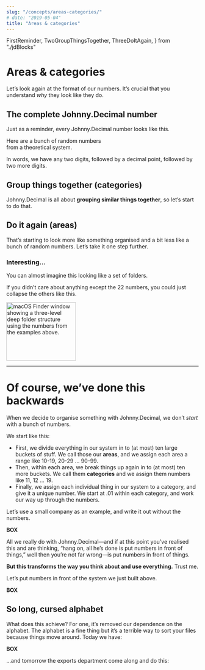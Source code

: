 ```yaml
---
slug: "/concepts/areas-categories/"
# date: "2019-05-04"
title: "Areas & categories"
---
```


  FirstReminder,
  TwoGroupThingsTogether,
  ThreeDoItAgain,
} from "./jdBlocks"

# Areas & categories

Let’s look again at the format of our numbers. It’s crucial that you understand _why_ they look like they do.

## The complete Johnny.Decimal number

Just as a reminder, every Johnny.Decimal number looks like this.

<div className="flex mb-4 ml-4 mr-6">
  <FirstReminder />
  <div className="hidden sm:block ml-4 max-w-xs text-sm italic">
    Here are a bunch of random numbers
    <br />
    from a theoretical system.
  </div>
</div>

In words, we have any two digits, followed by a decimal point, followed by two more digits.

## Group things together (categories)

Johnny.Decimal is all about **grouping similar things together**, so let’s start to do that.

<div className="flex mb-4 ml-4 mr-6">
  <TwoGroupThingsTogether />
</div>

## Do it again (areas)

That’s starting to look more like something organised and a bit less like a bunch of random numbers. Let’s take it one step further.

<div className="flex mb-4 ml-4 mr-6">
  <ThreeDoItAgain />
</div>

### Interesting...

<div className="flex flex-col md:flex-row mr-6 mb-6">
  <div className="">
    <p>You can almost imagine this looking like a set of folders.</p>
    <p>
      If you didn’t care about anything except the 22 numbers, you could just
      collapse the others like this.
    </p>
  </div>
  <div className="ml-4 flex-shrink-0">
    <img
      src={Finder_randomNumbers_category22Expanded}
      alt="macOS Finder window showing a three-level deep folder structure using the numbers from the examples above."
      className="screenshot"
      width="182"
      height="153"
    />
  </div>
</div>

---

# Of course, we’ve done this backwards

When we decide to organise something with Johnny.Decimal, we don’t _start_ with a bunch of numbers.

We start like this:

- First, we divide everything in our system in to (at most) ten large buckets of stuff. We call those our **areas**, and we assign each area a range like <span className="jd-inline">10-19</span>, <span className="jd-inline">20-29</span> … <span className="jd-inline">90-99</span>.
- Then, within each area, we break things up again in to (at most) ten more buckets. We call them **categories** and we assign them numbers like <span className="jd-inline">11</span>, <span className="jd-inline">12</span> … <span className="jd-inline">19</span>.
- Finally, we assign each individual thing in our system to a category, and give it a unique number. We start at <span className="jd-inline">.01</span> within each category, and work our way up through the numbers.

Let’s use a small company as an example, and write it out without the numbers.

**BOX**

All we really do with Johnny.Decimal—and if at this point you’ve realised this and are thinking, “hang on, all he’s done is put numbers in front of things,” well then you’re not far wrong—is put numbers in front of things.

**But this transforms the way you think about and use everything.** Trust me.

Let’s put numbers in front of the system we just built above.

**BOX**

## So long, cursed alphabet

What does this achieve? For one, it’s removed our dependence on the alphabet. The alphabet is a fine thing but it’s a terrible way to sort your files because things move around. Today we have:

**BOX**

...and tomorrow the exports department come along and do this:
